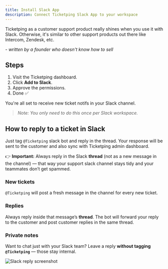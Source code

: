 ```yaml
---
title: Install Slack App
description: Connect Ticketping Slack App to your workspace
---
```


Ticketping as a customer support product really shines when you use it with Slack. Otherwise, it's similar to other support products out there like Intercom, Zendesk, etc.

 \- _written by a founder who doesn't know how to sell_

## Steps

1. Visit the Ticketping dashboard.  
2. Click **Add to Slack**.  
3. Approve the permissions.  
4. Done ✅

You're all set to receive new ticket notifs in your Slack channel. 

> _Note: You only need to do this once per Slack workspace._

## How to reply to a ticket in Slack

Just tag `@Ticketping` slack bot and reply in the thread. Your response will be sent to the customer and also sync with Ticketping admin dashboard.

👉 **Important:** Always reply in the Slack **thread** (not as a new message in the channel) — that way your support slack channel stays tidy and your teammates don’t get spammed.  


### New tickets

`@Ticketping` will post a fresh message in the channel for every new ticket.  

### Replies

Always reply inside that message’s **thread**. The bot will forward your reply to the customer and post customer replies in the same thread.  

### Private notes

Want to chat just with your Slack team? Leave a reply **without tagging `@Ticketping`** — those stay internal.  

![Slack reply screenshot](/images/slack-reply-ss-dark.webp)


<Cards>
  <Card title="Install Chat Widget" href="/docs/install-chat-widget" />
  <Card title="Slack App Troubleshooting" href="/docs/slack-app-troubleshooting" />
</Cards>
